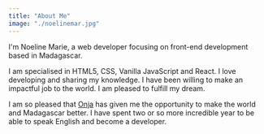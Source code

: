 ```yaml
---
title: "About Me"
image: "./noelinemar.jpg"
---
```


I'm Noeline Marie, a web developer focusing on front-end development based in Madagascar.

I am specialised in HTML5, CSS, Vanilla JavaScript and React. I love developing and sharing my knowledge. I have been willing to make an impactful job to the world. I am pleased to fulfill my dream.

I am so pleased that [Onja](https://onja.org/) has given me the opportunity to make the world and Madagascar better. I have spent two or so more incredible year to be able to speak English and become a developer.

